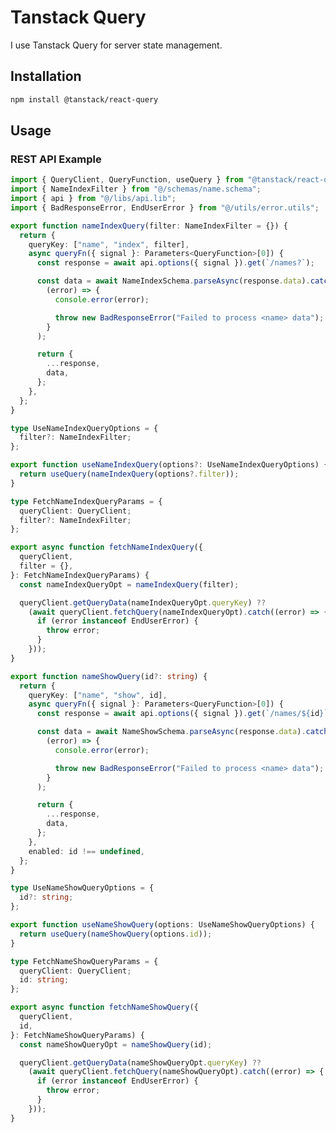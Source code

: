 # Tanstack Query

I use Tanstack Query for server state management.

## Installation

```bash copy
npm install @tanstack/react-query
```

## Usage

### REST API Example

```ts filename="<name>.query.ts" copy
import { QueryClient, QueryFunction, useQuery } from "@tanstack/react-query";
import { NameIndexFilter } from "@/schemas/name.schema";
import { api } from "@/libs/api.lib";
import { BadResponseError, EndUserError } from "@/utils/error.utils";

export function nameIndexQuery(filter: NameIndexFilter = {}) {
  return {
    queryKey: ["name", "index", filter],
    async queryFn({ signal }: Parameters<QueryFunction>[0]) {
      const response = await api.options({ signal }).get(`/names?`);

      const data = await NameIndexSchema.parseAsync(response.data).catch(
        (error) => {
          console.error(error);

          throw new BadResponseError("Failed to process <name> data");
        }
      );

      return {
        ...response,
        data,
      };
    },
  };
}

type UseNameIndexQueryOptions = {
  filter?: NameIndexFilter;
};

export function useNameIndexQuery(options?: UseNameIndexQueryOptions) {
  return useQuery(nameIndexQuery(options?.filter));
}

type FetchNameIndexQueryParams = {
  queryClient: QueryClient;
  filter?: NameIndexFilter;
};

export async function fetchNameIndexQuery({
  queryClient,
  filter = {},
}: FetchNameIndexQueryParams) {
  const nameIndexQueryOpt = nameIndexQuery(filter);

  queryClient.getQueryData(nameIndexQueryOpt.queryKey) ??
    (await queryClient.fetchQuery(nameIndexQueryOpt).catch((error) => {
      if (error instanceof EndUserError) {
        throw error;
      }
    }));
}

export function nameShowQuery(id?: string) {
  return {
    queryKey: ["name", "show", id],
    async queryFn({ signal }: Parameters<QueryFunction>[0]) {
      const response = await api.options({ signal }).get(`/names/${id}`);

      const data = await NameShowSchema.parseAsync(response.data).catch(
        (error) => {
          console.error(error);

          throw new BadResponseError("Failed to process <name> data");
        }
      );

      return {
        ...response,
        data,
      };
    },
    enabled: id !== undefined,
  };
}

type UseNameShowQueryOptions = {
  id?: string;
};

export function useNameShowQuery(options: UseNameShowQueryOptions) {
  return useQuery(nameShowQuery(options.id));
}

type FetchNameShowQueryParams = {
  queryClient: QueryClient;
  id: string;
};

export async function fetchNameShowQuery({
  queryClient,
  id,
}: FetchNameShowQueryParams) {
  const nameShowQueryOpt = nameShowQuery(id);

  queryClient.getQueryData(nameShowQueryOpt.queryKey) ??
    (await queryClient.fetchQuery(nameShowQueryOpt).catch((error) => {
      if (error instanceof EndUserError) {
        throw error;
      }
    }));
}
```
